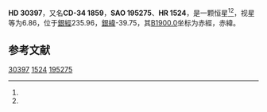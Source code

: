 {{Starbox begin
| name = HD 30397
}}
{{Starbox observe
| epoch = [[J2000.0|J2000.0]]
| constell = {{星座名待查}}<ref name=SIMBAD>{{cite web
 | url=http://simbad.u-strasbg.fr/simbad/sim-id?Ident=HR+1524
 | title =Pulsating variable Star
 | publisher=Centre de Données astronomiques de Strasbourg
 | work=SIMBAD
 | accessdate=2012-07-13}}</ref><ref name=DATA>{{cite web
 | url=http://vizier.u-strasbg.fr/viz-bin/VizieR-5?-out.add=.&-source=5050&-corr=PK=HR&-out.max=9999&HR=1524
 | title=VizieR Detailed Page
 | accessdate=2012-07-13
 | archive-date=2016-03-04
 | archive-url=https://web.archive.org/web/20160304200058/http://vizier.u-strasbg.fr/viz-bin/VizieR-5?-out.add=.&-source=5050&-corr=PK=HR&-out.max=9999&HR=1524
 | dead-url=no
 }}</ref>
| 星官 = 
| ra = {{RA|4|45|49.6}}<ref name=SIMBAD /><ref name=DATA />
| dec = {{DEC|-34|0|18}}<ref name=SIMBAD /><ref name=DATA />
| appmag_v = 6.86<ref name=SIMBAD /><ref name=DATA />
}}
{{Starbox character
| class = A0V<ref name=SIMBAD /><ref name=DATA />
| b-v = 0<ref name=SIMBAD /><ref name=DATA />
| u-b = <ref name=SIMBAD /><ref name=DATA />
| r-i = <ref name=SIMBAD /><ref name=DATA />
| variable = 
}}
{{Starbox astrometry
| radial_v = 
| prop_mo_ra = 28
| parallax = 
| p_error = 
}}
{{Starbox catalog
| names =CD-34 1859，[[SAO星表|SAO]] 195275，[[HD星表|HD]] 30397，[[HR星表|HR]] 1524}}
{{Starbox reference |Simbad=HR+1524}}
{{Starbox end}}

'''HD 30397'''，又名'''CD-34 1859'''，'''SAO 195275'''、'''HR 1524'''，是一颗恒星<ref name=SIMBAD /><ref name=DATA />，视星等为6.86，位于[[銀道座標系|銀經]]235.96，[[銀道座標系|銀緯]]-39.75，其[[B1900.0|B1900.0]]坐标为赤經{{RA|4|42|7.5}}，赤緯{{DEC|-34|-39.75|13}}。

== 参考文献 ==
{{reflist}}

{{star-stub}}

[[Category:HD和HDE天體|30397]]
[[Category:HR天體|1524]]
[[Category:SAO天體|195275]]